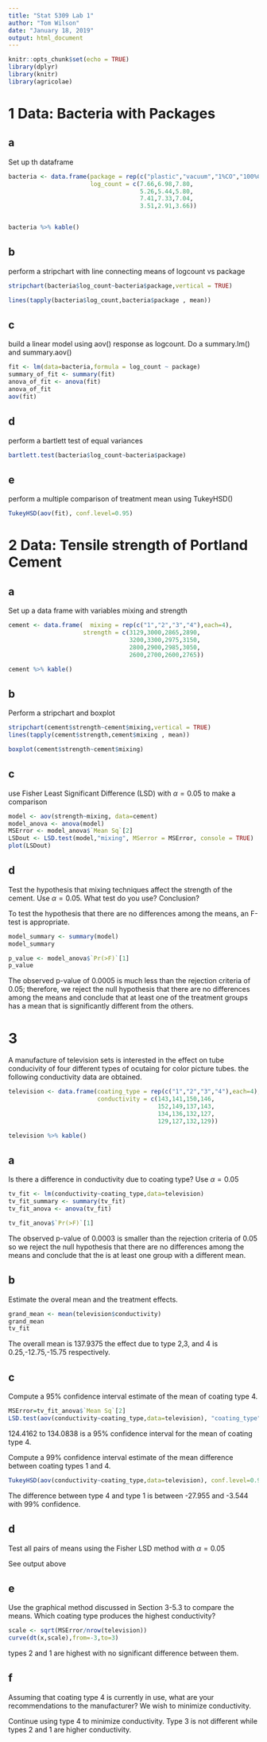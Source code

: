 ```yaml
---
title: "Stat 5309 Lab 1"
author: "Tom Wilson"
date: "January 18, 2019"
output: html_document
---
```


```r
knitr::opts_chunk$set(echo = TRUE)
library(dplyr)
library(knitr)
library(agricolae)
```

# 1  Data: Bacteria with Packages

## a 
Set up th dataframe

```r
bacteria <- data.frame(package = rep(c("plastic","vacuum","1%CO","100%CO2"),each=3),
                       log_count = c(7.66,6.98,7.80,
                                     5.26,5.44,5.80,
                                     7.41,7.33,7.04,
                                     3.51,2.91,3.66))


bacteria %>% kable()
```

## b
perform a stripchart with line connecting means of logcount vs package

```r
stripchart(bacteria$log_count~bacteria$package,vertical = TRUE)

lines(tapply(bacteria$log_count,bacteria$package , mean))


```

## c
build a linear model using aov() response as logcount. Do a summary.lm() and summary.aov()

```r
fit <- lm(data=bacteria,formula = log_count ~ package)
summary_of_fit <- summary(fit)
anova_of_fit <- anova(fit)
anova_of_fit
aov(fit)
```

## d

perform a bartlett test of equal variances

```r
bartlett.test(bacteria$log_count~bacteria$package)
```

## e
perform a multiple comparison of treatment mean using TukeyHSD()

```r
TukeyHSD(aov(fit), conf.level=0.95)
```

# 2 Data: Tensile strength of Portland Cement
## a 
Set up a data frame with variables mixing and strength

```r
cement <- data.frame(  mixing = rep(c("1","2","3","4"),each=4),
                     strength = c(3129,3000,2865,2890,
                                  3200,3300,2975,3150,
                                  2800,2900,2985,3050,
                                  2600,2700,2600,2765))

cement %>% kable()
```

## b
Perform a stripchart and boxplot
```r
stripchart(cement$strength~cement$mixing,vertical = TRUE)
lines(tapply(cement$strength,cement$mixing , mean))

```

```r
boxplot(cement$strength~cement$mixing)
```

## c
use Fisher Least Significant Difference (LSD) with $\alpha=0.05$ to make a comparison

```r
model <- aov(strength~mixing, data=cement)
model_anova <- anova(model)
MSError <- model_anova$`Mean Sq`[2]
LSDout <- LSD.test(model,"mixing", MSerror = MSError, console = TRUE)
plot(LSDout)
```

## d
Test the hypothesis that mixing techniques affect the strength of the cement. Use $\alpha=0.05$. What test do you use? Conclusion?

To test the hypothesis that there are no differences among the means, an F-test is appropriate.

```r
model_summary <- summary(model)
model_summary
```
```r
p_value <- model_anova$`Pr(>F)`[1]
p_value
```
The observed p-value of 0.0005 is much less than the rejection criteria of 0.05; therefore, we reject the null hypothesis that there are no differences among the means and conclude that at least one of the treatment groups has a mean that is significantly different from the others.

# 3
A manufacture of television sets is interested in the effect on tube conducivity of four different types of ocutaing for color picture tubes. the following conductivity data are obtained.

```r
television <- data.frame(coating_type = rep(c("1","2","3","4"),each=4),
                         conductivity = c(143,141,150,146,
                                          152,149,137,143,
                                          134,136,132,127,
                                          129,127,132,129))

television %>% kable()
```

## a 
Is there a difference in conductivity due to coating type? Use $\alpha=0.05$

```r
tv_fit <- lm(conductivity~coating_type,data=television)
tv_fit_summary <- summary(tv_fit)
tv_fit_anova <- anova(tv_fit)
```

```r
tv_fit_anova$`Pr(>F)`[1]
```

The observed p-value of 0.0003 is smaller than the rejection criteria of 0.05 so we reject the null hypothesis that there are no differences among the means and conclude that the is at least one group with a different mean.

## b
Estimate the overal mean and the treatment effects.

```r
grand_mean <- mean(television$conductivity)
grand_mean
tv_fit
```
The overall mean is 137.9375 the effect due to type 2,3, and 4 is 0.25,-12.75,-15.75 respectively.


## c
Compute a 95% confidence interval estimate of the mean of coating type 4. 
```r
MSError=tv_fit_anova$`Mean Sq`[2]
LSD.test(aov(conductivity~coating_type,data=television), "coating_type",MSerror = MSError,console = TRUE)
```

124.4162 to 134.0838 is a 95% confidence interval for the mean of coating type 4.

Compute a 99% confidence interval estimate of the mean difference between coating types 1 and 4.
```r
TukeyHSD(aov(conductivity~coating_type,data=television), conf.level=0.99)
```
The difference between type 4 and type 1 is between -27.955 and -3.544 with 99% confidence.

## d
Test all pairs of means using the Fisher LSD method with $\alpha=0.05$

See output above

## e
Use the graphical method discussed in Section 3-5.3 to compare the means. Which coating type produces the highest conductivity?

```r
scale <- sqrt(MSError/nrow(television))
curve(dt(x,scale),from=-3,to=3)
```

types 2 and 1 are highest with no significant difference between them.

## f
Assuming that coating type  4 is currently in use, what are your recommendations to the manufacturer? We wish to minimize conductivity.

Continue using type 4 to minimize conductivity.
Type 3 is not different while types 2 and 1 are higher conductivity.